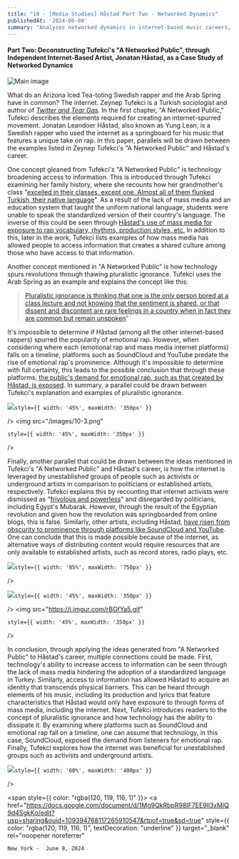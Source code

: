 ```yaml
---
title: "10 - [Media Studies] Håstad Part Two - Networked Dynamics"
publishedAt: '2024-06-08'
summary: "Analyzes networked dynamics in internet-based music careers, using Yung Lean as a case study to explore Tufekci's concepts of information access, pluralistic ignorance, and the rise of independent artists online."
---
```

#### Part Two: Deconstructing Tufekci's "A Networked Public", through Independent Internet-Based Artist, Jonatan Håstad, as a Case Study of Networked Dynamics

<div style={{display: 'flex', justifyContent: 'center'}}>
  <img 
    src="/images/10-1.png" 
    alt="Main image"
    style={{ width: '90%', maxWidth: '700px' }} 
  />
</div>

What do an Arizona Iced Tea-toting Swedish rapper and the Arab Spring have in common? The internet. Zeynep Tufekci is a Turkish sociologist and author of [*Twitter and Tear Gas*](https://yalebooks.yale.edu/book/9780300234176/twitter-and-tear-gas/). In the first chapter, "A Networked Public," Tufekci describes the elements required for creating an internet-spurred movement. Jonatan Leandoer Håstad, also known as Yung Lean, is a Swedish rapper who used the internet as a springboard for his music that features a unique take on rap. In this paper, parallels will be drawn between the examples listed in Zeynep Tufekci's "A Networked Public" and Håstad's career.

One concept gleaned from Tufekci's "A Networked Public" is technology broadening access to information. This is introduced through Tufekci examining her family history, where she recounts how her grandmother's class "[excelled in their classes, except one. Almost all of them flunked Turkish, their native language](https://yalebooks.yale.edu/book/9780300234176/twitter-and-tear-gas/)". As a result of the lack of mass media and an education system that taught the uniform national language, students were unable to speak the standardized version of their country's language. The inverse of this could be seen through [Håstad's use of mass media for exposure to rap vocabulary, rhythms, production styles, etc.](www.theguardian.com/music/2020/may/12/im-genuine-and-a-bit-strange-emo-rapper-yung-lean-bares-his-soul-jonatan-leandoer-Håstad) In addition to this, later in the work, Tufekci lists examples of how mass media has allowed people to access information that creates a shared culture among those who have access to that information.

Another concept mentioned in "A Networked Public" is how technology spurs revolutions through thawing pluralistic ignorance. Tufekci uses the Arab Spring as an example and explains the concept like this:

> [Pluralistic ignorance is thinking that one is the only person bored at a class lecture and not knowing that the sentiment is shared, or that dissent and discontent are rare feelings in a country when in fact they are common but remain unspoken](https://yalebooks.yale.edu/book/9780300234176/twitter-and-tear-gas/)"

It's impossible to determine if Håstad (among all the other internet-based rappers) spurred the popularity of emotional rap. However, when considering where each (emotional rap and mass media internet platforms) falls on a timeline, platforms such as SoundCloud and YouTube predate the rise of emotional rap's prominence. Although it's impossible to determine with full certainty, this leads to the possible conclusion that through these platforms, [the public's demand for emotional rap, such as that created by Håstad, is exposed](www.thefader.com/2014/07/03/social-anxiety-yung-lean-the-sad-boys-and-the-evolution-of-the-outsider-stance). In summary, a parallel could be drawn between Tufekci's explanation and examples of pluralistic ignorance.

<div style={{display: 'flex', justifyContent: 'center', gap: '20px'}}>
  <img 
    src="/images/10-2.png" 
    
    style={{ width: '45%', maxWidth: '350px' }} 
  />
  <img 
    src="/images/10-3.png" 
    
    style={{ width: '45%', maxWidth: '350px' }} 
  />
</div>

Finally, another parallel that could be drawn between the ideas mentioned in Tufekci's "A Networked Public" and Håstad's career, is how the internet is leveraged by unestablished groups of people such as activists or underground artists in comparison to politicians or established artists, respectively. Tufekci explains this by recounting that internet activists were dismissed as "[frivolous and powerless](https://yalebooks.yale.edu/book/9780300234176/twitter-and-tear-gas/)" and disregarded by politicians, including Egypt's Mubarak. However, through the result of the Egyptian revolution and given how the revolution was springboarded from online blogs, this is false. Similarly, other artists, including Håstad, [have risen from obscurity to prominence through platforms like SoundCloud and YouTube](www.thefader.com/2014/07/03/social-anxiety-yung-lean-the-sad-boys-and-the-evolution-of-the-outsider-stance). One can conclude that this is made possible because of the internet, as alternative ways of distributing content would require resources that are only available to established artists, such as record stores, radio plays, etc.

<div style={{display: 'flex', justifyContent: 'center', marginBottom: '30px'}}>
  <img 
    src="/images/10-4.png" 
    
    style={{ width: '85%', maxWidth: '750px' }} 
  />
</div>

<div style={{display: 'flex', justifyContent: 'center', gap: '20px'}}>
  <img 
    src="https://i.imgur.com/WZJqoN6.gif" 
    
    style={{ width: '45%', maxWidth: '350px' }} 
  />
  <img 
    src="https://i.imgur.com/rBGfYa5.gif" 
    
    style={{ width: '45%', maxWidth: '350px' }} 
  />
</div>

In conclusion, through applying the ideas generated from "A Networked Public" to Håstad's career, multiple connections could be made. First, technology's ability to increase access to information can be seen through the lack of mass media hindering the adoption of a standardized language in Turkey. Similarly, access to information has allowed Håstad to acquire an identity that transcends physical barriers. This can be heard through elements of his music, including its production and lyrics that feature characteristics that Håstad would only have exposure to through forms of mass media, including the internet. Next, Tufekci introduces readers to the concept of pluralistic ignorance and how technology has the ability to dissipate it. By examining where platforms such as SoundCloud and emotional rap fall on a timeline, one can assume that technology, in this case, SoundCloud, exposed the demand from listeners for emotional rap. Finally, Tufekci explores how the internet was beneficial for unestablished groups such as activists and underground artists.

<div style={{display: 'flex', justifyContent: 'center'}}>
  <img 
    src="/images/10-7.png" 
    
    style={{ width: '60%', maxWidth: '400px' }} 
  />
</div>

<span style={{ color: "rgba(120, 119, 116, 1)" }}>
  <a
    href="https://docs.google.com/document/d/1Mg9QkRbpR98IF7EE9ll3xMjQ9d4SgkKo/edit?usp=sharing&ouid=109394768117265910547&rtpof=true&sd=true"
    style={{
      color: "rgba(120, 119, 116, 1)",
      textDecoration: "underline"
    }}
    target="_blank"
    rel="noopener noreferrer"
  >
    New York -  June 8, 2024
  </a>
</span>